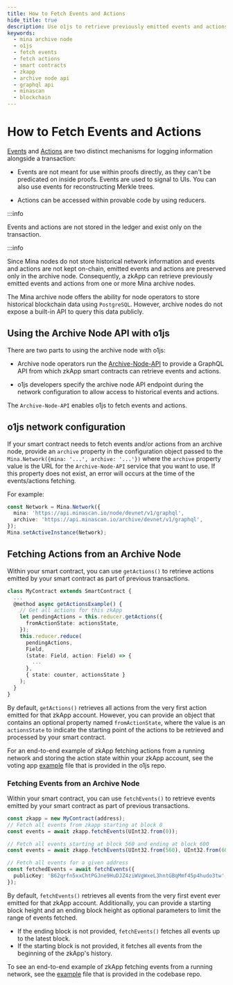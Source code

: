 ```yaml
---
title: How to Fetch Events and Actions
hide_title: true
description: Use o1js to retrieve previously emitted events and actions from Mina archive node. Connect your zkApp smart contract to an archive node API endpoint and fetch and use events and actions.
keywords:
  - mina archive node
  - o1js
  - fetch events
  - fetch actions
  - smart contracts
  - zkapp
  - archive node api
  - graphql api
  - minascan
  - blockchain
---
```


# How to Fetch Events and Actions

[Events](#events) and [Actions](#actions-and-reducer) are two distinct mechanisms for logging information alongside a transaction:

- Events are not meant for use within proofs directly, as they can't be predicated on inside proofs. Events are used to signal to UIs. You can also use events for reconstructing Merkle trees.

- Actions can be accessed within provable code by using reducers.

:::info

Events and actions are not stored in the ledger and exist only on the transaction.

:::info

Since Mina nodes do not store historical network information and events and actions are not kept on-chain, emitted events and actions are preserved only in the archive node. Consequently, a zkApp can retrieve previously emitted events and actions from one or more Mina archive nodes.

The Mina archive node offers the ability for node operators to store historical blockchain data using `PostgreSQL`. However, archive nodes do not expose a built-in API to query this data publicly.

## Using the Archive Node API with o1js

There are two parts to using the archive node with o1js:

- Archive node operators run the [Archive-Node-API](https://github.com/o1-labs/archive-node-api) to provide a GraphQL API from which zkApp smart contracts can retrieve events and actions.

- o1js developers specify the archive node API endpoint during the network configuration to allow access to historical events and actions.

The `Archive-Node-API` enables o1js to fetch events and actions.

## o1js network configuration

If your smart contract needs to fetch events and/or actions from an archive node, provide an `archive` property in the configuration object passed to the `Mina.Network({mina: '...', archive: '...'})` where the `archive` property value is the URL for the `Archive-Node-API` service that you want to use. If this property does not exist, an error will occurs at the time of the events/actions fetching.

For example:

```ts
const Network = Mina.Network({
  mina: 'https://api.minascan.io/node/devnet/v1/graphql',
  archive: 'https://api.minascan.io/archive/devnet/v1/graphql',
});
Mina.setActiveInstance(Network);
```

## Fetching Actions from an Archive Node

Within your smart contract, you can use `getActions()` to retrieve actions emitted by your smart contract as part of previous transactions.

```ts
class MyContract extends SmartContract {
  ...
  @method async getActionsExample() {
    // Get all actions for this zkApp
    let pendingActions = this.reducer.getActions({
      fromActionState: actionsState,
    });
    this.reducer.reduce(
      pendingActions,
      Field,
      (state: Field, action: Field) => {
        ...
      },
      { state: counter, actionsState }
    );
  }
}
```

By default, `getActions()` retrieves all actions from the very first action emitted for that zkApp account. However, you can provide an object that contains an optional property named `fromActionState`, where the value is an `actionsState` to indicate the starting point of the actions to be retrieved and processed by your smart contract.

For an end-to-end example of zkApp fetching actions from a running network and storing the action state within your zkApp account, see the voting app [example](https://github.com/o1-labs/o1js/blob/main/src/examples/zkapps/voting/voting.ts) file that is provided in the o1js repo.

### Fetching Events from an Archive Node

Within your smart contract, you can use `fetchEvents()` to retrieve events emitted by your smart contract as part of previous transactions.

```ts
const zkapp = new MyContract(address);
// Fetch all events from zkapp starting at block 0
const events = await zkapp.fetchEvents(UInt32.from(0));

// Fetch all events starting at block 560 and ending at block 600
const events = await zkapp.fetchEvents(UInt32.from(560), UInt32.from(600));

// Fetch all events for a given address
const fetchedEvents = await fetchEvents({
  publicKey: 'B62qrfn5xxChtPGJne9HuDJZ4ziWVgWxeL3hntGBqMmf45p4hudo3tw',
});
```

By default, `fetchEvents()` retrieves all events from the very first event ever emitted for that zkApp account. Additionally, you can provide a starting block height and an ending block height as optional parameters to limit the range of events fetched.

- If the ending block is not provided, `fetchEvents()` fetches all events up to the latest block.
- If the starting block is not provided, it fetches all events from the beginning of the zkApp's history.

To see an end-to-end example of zkApp fetching events from a running network, see the [example](https://github.com/o1-labs/o1js/blob/main/src/examples/zkapps/voting/run-berkeley.ts) file that is provided in the codebase repo.
